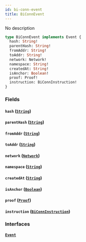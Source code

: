 ```yaml
---
id: bi-conn-event
title: BiConnEvent
---
```


No description

```graphql
type BiConnEvent implements Event {
  hash: String!
  parentHash: String!
  fromAddr: String!
  toAddr: String!
  network: Network!
  namespace: String!
  createdAt: String!
  isAnchor: Boolean!
  proof: Proof!
  instruction: BiConnInstruction!
}
```

### Fields

#### `hash` ([`String`](/V1/cyberconnect-api/reference/scalars/string))

#### `parentHash` ([`String`](/V1/cyberconnect-api/reference/scalars/string))

#### `fromAddr` ([`String`](/V1/cyberconnect-api/reference/scalars/string))

#### `toAddr` ([`String`](/V1/cyberconnect-api/reference/scalars/string))

#### `network` ([`Network`](/cyberconnect-api/reference/enums/network))

#### `namespace` ([`String`](/V1/cyberconnect-api/reference/scalars/string))

#### `createdAt` ([`String`](/V1/cyberconnect-api/reference/scalars/string))

#### `isAnchor` ([`Boolean`](/cyberconnect-api/reference/scalars/boolean))

#### `proof` ([`Proof`](/cyberconnect-api/reference/objects/proof))

#### `instruction` ([`BiConnInstruction`](/cyberconnect-api/reference/enums/bi-conn-instruction))

### Interfaces

#### [`Event`](/cyberconnect-api/reference/interfaces/event)
